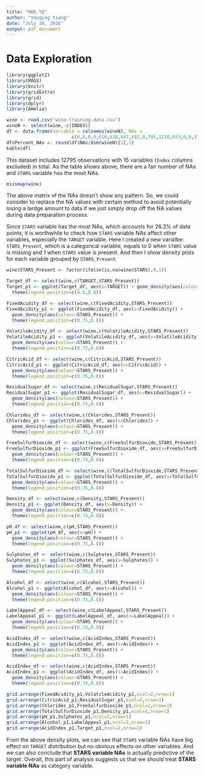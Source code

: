 ```yaml
---
title: "HW5_YQ"
author: "Youqing Xiang"
date: "July 16, 2016"
output: pdf_document
---
```


# Data Exploration

```r
library(ggplot2)
library(MASS)
library(knitr)
library(gridExtra)
library(grid)
library(dplyr)
library(Amelia)

wine <- read.csv("wine-training-data.csv")
wineN <- select(wine,-c(INDEX))
df <- data.frame(Variable = colnames(wineN), NAs =
                        c(0,0,0,0,616,638,647,682,0,395,1210,653,0,0,3359))
df$Percent_NAs <- round(df$NAs/dim(wineN)[1],3)
kable(df)
```

This dataset includes 12795 observations with 15 variables (`Index` columns excluded) in total. As the table shows above, there are a fair number of NAs and `STARS` variable has the most NAs.

```r
missmap(wine)
```

The above matrix of the NAs doesn't show any pattern. So, we could consider to replace the NA values with certain method to avoid potentially losing a lardge amount to data if we just simply drop off the NA values during data preparation process.

Since `STARS` variable has the most NAs, which accounts for 26.3% of data points, it is worthwhile to check how `STARS` variable NAs affect other variables, especially the `TARGET` variable. Here I created a new varialbe: `STARS_Present`, which is a categorical variable, equals to 0 when `STARS` value is missing and 1 when `STARS` value is present. And then I show density plots for each variable grouped by `STARS_Present`.

```r
wine$STARS_Present <- factor(ifelse(is.na(wine$STARS),0,1))

Target_df <- select(wine,c(TARGET,STARS_Present))
Target_p1 <- ggplot(Target_df, aes(x=TARGET)) + geom_density(aes(colour=STARS_Present)) +
  theme(legend.position=c(0.6,0.8))

FixedAcidity_df <- select(wine,c(FixedAcidity,STARS_Present))
FixedAcidity_p1 <- ggplot(FixedAcidity_df, aes(x=FixedAcidity)) + 
  geom_density(aes(colour=STARS_Present)) +
  theme(legend.position=c(0.75,0.8))

VolatileAcidity_df <- select(wine,c(VolatileAcidity,STARS_Present))
VolatileAcidity_p1 <- ggplot(VolatileAcidity_df, aes(x=VolatileAcidity)) + 
  geom_density(aes(colour=STARS_Present)) +
  theme(legend.position=c(0.75,0.8))

CitricAcid_df <- select(wine,c(CitricAcid,STARS_Present))
CitricAcid_p1 <- ggplot(CitricAcid_df, aes(x=CitricAcid)) + 
  geom_density(aes(colour=STARS_Present)) +
  theme(legend.position=c(0.75,0.8))

ResidualSugar_df <- select(wine,c(ResidualSugar,STARS_Present))
ResidualSugar_p1 <- ggplot(ResidualSugar_df, aes(x=ResidualSugar)) + 
  geom_density(aes(colour=STARS_Present)) +
  theme(legend.position=c(0.75,0.8))

Chlorides_df <- select(wine,c(Chlorides,STARS_Present))
Chlorides_p1 <- ggplot(Chlorides_df, aes(x=Chlorides)) + 
  geom_density(aes(colour=STARS_Present)) +
  theme(legend.position=c(0.75,0.8))

FreeSulfurDioxide_df <- select(wine,c(FreeSulfurDioxide,STARS_Present))
FreeSulfurDioxide_p1 <- ggplot(FreeSulfurDioxide_df, aes(x=FreeSulfurDioxide)) + 
  geom_density(aes(colour=STARS_Present)) +
  theme(legend.position=c(0.75,0.8))

TotalSulfurDioxide_df <- select(wine,c(TotalSulfurDioxide,STARS_Present))
TotalSulfurDioxide_p1 <- ggplot(TotalSulfurDioxide_df, aes(x=TotalSulfurDioxide)) + 
  geom_density(aes(colour=STARS_Present)) +
  theme(legend.position=c(0.75,0.8))

Density_df <- select(wine,c(Density,STARS_Present))
Density_p1 <- ggplot(Density_df, aes(x=Density)) + 
  geom_density(aes(colour=STARS_Present)) +
  theme(legend.position=c(0.75,0.8))

pH_df <- select(wine,c(pH,STARS_Present))
pH_p1 <- ggplot(pH_df, aes(x=pH)) + 
  geom_density(aes(colour=STARS_Present)) +
  theme(legend.position=c(0.75,0.8))

Sulphates_df <- select(wine,c(Sulphates,STARS_Present))
Sulphates_p1 <- ggplot(Sulphates_df, aes(x=Sulphates)) + 
  geom_density(aes(colour=STARS_Present)) +
  theme(legend.position=c(0.75,0.8))

Alcohol_df <- select(wine,c(Alcohol,STARS_Present))
Alcohol_p1 <- ggplot(Alcohol_df, aes(x=Alcohol)) + 
  geom_density(aes(colour=STARS_Present)) +
  theme(legend.position=c(0.75,0.8))

LabelAppeal_df <- select(wine,c(LabelAppeal,STARS_Present))
LabelAppeal_p1 <- ggplot(LabelAppeal_df, aes(x=LabelAppeal)) + 
  geom_density(aes(colour=STARS_Present)) +
  theme(legend.position=c(0.75,0.8))

AcidIndex_df <- select(wine,c(AcidIndex,STARS_Present))
AcidIndex_p1 <- ggplot(AcidIndex_df, aes(x=AcidIndex)) + 
  geom_density(aes(colour=STARS_Present)) +
  theme(legend.position=c(0.75,0.8))

AcidIndex_df <- select(wine,c(AcidIndex,STARS_Present))
AcidIndex_p1 <- ggplot(AcidIndex_df, aes(x=AcidIndex)) + 
  geom_density(aes(colour=STARS_Present)) +
  theme(legend.position=c(0.75,0.8))

grid.arrange(FixedAcidity_p1,VolatileAcidity_p1,ncol=2,nrow=1)
grid.arrange(CitricAcid_p1,ResidualSugar_p1,ncol=2,nrow=1)
grid.arrange(Chlorides_p1,FreeSulfurDioxide_p1,ncol=2,nrow=1)
grid.arrange(TotalSulfurDioxide_p1,Density_p1,ncol=2,nrow=1)
grid.arrange(pH_p1,Sulphates_p1,ncol=2,nrow=1)
grid.arrange(Alcohol_p1,LabelAppeal_p1,ncol=2,nrow=1)
grid.arrange(AcidIndex_p1,Target_p1,ncol=2,nrow=1)
```

From the above density plots, we can see that `STARS` variable NAs have big effect on `TARGET` distribution but no obvious effects on other variables. And we can also conclude that **STARS variable NAs** is actually predictive of the target. Overall, this part of analysis suggests us that we should treat **STARS variable NAs** as category variable. 